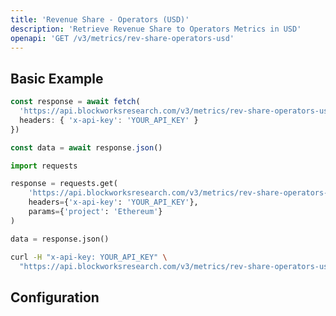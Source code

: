 ```yaml
---
title: 'Revenue Share - Operators (USD)'
description: 'Retrieve Revenue Share to Operators Metrics in USD'
openapi: 'GET /v3/metrics/rev-share-operators-usd'
---
```



<Endpoint method="GET" path="/v3/metrics/rev-share-operators-usd" />

## Basic Example

<CodeGroup>

```typescript TypeScript
const response = await fetch(
  'https://api.blockworksresearch.com/v3/metrics/rev-share-operators-usd?project=Ethereum', {
  headers: { 'x-api-key': 'YOUR_API_KEY' }
})

const data = await response.json()
```

```python Python
import requests

response = requests.get(
    'https://api.blockworksresearch.com/v3/metrics/rev-share-operators-usd',
    headers={'x-api-key': 'YOUR_API_KEY'},
    params={'project': 'Ethereum'}
)

data = response.json()
```

```bash cURL
curl -H "x-api-key: YOUR_API_KEY" \
  "https://api.blockworksresearch.com/v3/metrics/rev-share-operators-usd?project=Ethereum"
```

</CodeGroup>


<GenericResponse />

## Configuration

<QueryParams />